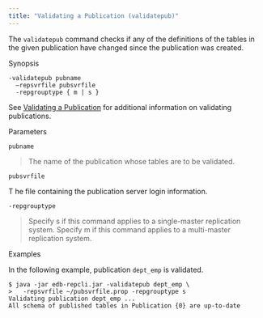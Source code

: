 ```yaml
---
title: "Validating a Publication (validatepub)"
---
```


<div id="validate_a_publication" class="registered_link"></div>


The `validatepub` command checks if any of the definitions of the tables in the given publication have changed since the publication was created.

Synopsis

``` text
-validatepub pubname
  –repsvrfile pubsvrfile
  -repgrouptype { m | s }
```

See [Validating a Publication](../../07_common_operations/06_managing_publication/#validating_publication) for additional information on validating publications.

Parameters

`pubname`

> The name of the publication whose tables are to be validated.

`pubsvrfile`

T he file containing the publication server login information.

`-repgrouptype`

> Specify s if this command applies to a single-master replication system. Specify m if this command applies to a multi-master replication system.

Examples

In the following example, publication `dept_emp` is validated.

``` text
$ java -jar edb-repcli.jar -validatepub dept_emp \
>   -repsvrfile ~/pubsvrfile.prop -repgrouptype s
Validating publication dept_emp ...
All schema of published tables in Publication {0} are up-to-date
```
